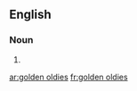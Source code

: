==English==

===Noun===
{{head|en|noun plural form|head=[[golden]] [[oldies]]}}

# {{plural of|golden oldie|lang=en}}

[[ar:golden oldies]]
[[fr:golden oldies]]